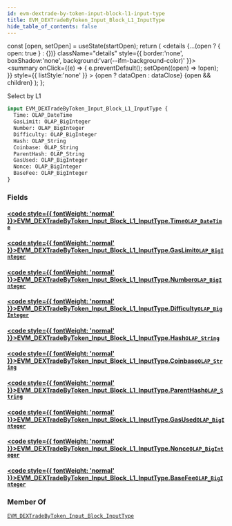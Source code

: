 ```yaml
---
id: evm-dextrade-by-token-input-block-l1-input-type
title: EVM_DEXTradeByToken_Input_Block_L1_InputType
hide_table_of_contents: false
---
```







  const [open, setOpen] = useState(startOpen);
  return (
    <details {...(open ? { open: true } : {})} className="details" style={{ border:'none', boxShadow:'none', background:'var(--ifm-background-color)' }}>
      <summary
        onClick={(e) => {
          e.preventDefault();
          setOpen((open) => !open);
        }}
        style={{ listStyle:'none' }}
      >
      {open ? dataOpen : dataClose}
      </summary>
      {open && children}
    </details>
  );
};










Select by L1


```graphql
input EVM_DEXTradeByToken_Input_Block_L1_InputType {
  Time: OLAP_DateTime
  GasLimit: OLAP_BigInteger
  Number: OLAP_BigInteger
  Difficulty: OLAP_BigInteger
  Hash: OLAP_String
  Coinbase: OLAP_String
  ParentHash: OLAP_String
  GasUsed: OLAP_BigInteger
  Nonce: OLAP_BigInteger
  BaseFee: OLAP_BigInteger
}
```




### Fields

#### [<code style={{ fontWeight: 'normal' }}>EVM_DEXTradeByToken_Input_Block_L1_InputType.<b>Time</b></code>](#)<Bullet />[`OLAP_DateTime`](/docs/graphql-reference/inputs/olap-date-time) <Badge class="badge badge--secondary" text="input"/> 
> 
> 
> 
> 

#### [<code style={{ fontWeight: 'normal' }}>EVM_DEXTradeByToken_Input_Block_L1_InputType.<b>GasLimit</b></code>](#)<Bullet />[`OLAP_BigInteger`](/docs/graphql-reference/inputs/olap-big-integer) <Badge class="badge badge--secondary" text="input"/> 
> 
> 
> 
> 

#### [<code style={{ fontWeight: 'normal' }}>EVM_DEXTradeByToken_Input_Block_L1_InputType.<b>Number</b></code>](#)<Bullet />[`OLAP_BigInteger`](/docs/graphql-reference/inputs/olap-big-integer) <Badge class="badge badge--secondary" text="input"/> 
> 
> 
> 
> 

#### [<code style={{ fontWeight: 'normal' }}>EVM_DEXTradeByToken_Input_Block_L1_InputType.<b>Difficulty</b></code>](#)<Bullet />[`OLAP_BigInteger`](/docs/graphql-reference/inputs/olap-big-integer) <Badge class="badge badge--secondary" text="input"/> 
> 
> 
> 
> 

#### [<code style={{ fontWeight: 'normal' }}>EVM_DEXTradeByToken_Input_Block_L1_InputType.<b>Hash</b></code>](#)<Bullet />[`OLAP_String`](/docs/graphql-reference/inputs/olap-string) <Badge class="badge badge--secondary" text="input"/> 
> 
> 
> 
> 

#### [<code style={{ fontWeight: 'normal' }}>EVM_DEXTradeByToken_Input_Block_L1_InputType.<b>Coinbase</b></code>](#)<Bullet />[`OLAP_String`](/docs/graphql-reference/inputs/olap-string) <Badge class="badge badge--secondary" text="input"/> 
> 
> 
> 
> 

#### [<code style={{ fontWeight: 'normal' }}>EVM_DEXTradeByToken_Input_Block_L1_InputType.<b>ParentHash</b></code>](#)<Bullet />[`OLAP_String`](/docs/graphql-reference/inputs/olap-string) <Badge class="badge badge--secondary" text="input"/> 
> 
> 
> 
> 

#### [<code style={{ fontWeight: 'normal' }}>EVM_DEXTradeByToken_Input_Block_L1_InputType.<b>GasUsed</b></code>](#)<Bullet />[`OLAP_BigInteger`](/docs/graphql-reference/inputs/olap-big-integer) <Badge class="badge badge--secondary" text="input"/> 
> 
> 
> 
> 

#### [<code style={{ fontWeight: 'normal' }}>EVM_DEXTradeByToken_Input_Block_L1_InputType.<b>Nonce</b></code>](#)<Bullet />[`OLAP_BigInteger`](/docs/graphql-reference/inputs/olap-big-integer) <Badge class="badge badge--secondary" text="input"/> 
> 
> 
> 
> 

#### [<code style={{ fontWeight: 'normal' }}>EVM_DEXTradeByToken_Input_Block_L1_InputType.<b>BaseFee</b></code>](#)<Bullet />[`OLAP_BigInteger`](/docs/graphql-reference/inputs/olap-big-integer) <Badge class="badge badge--secondary" text="input"/> 
> 
> 
> 
> 



### Member Of

[`EVM_DEXTradeByToken_Input_Block_InputType`](/docs/graphql-reference/inputs/evm-dextrade-by-token-input-block-input-type)  <Badge class="badge badge--secondary" text="input"/>

